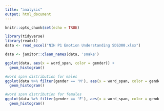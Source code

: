 ```yaml
---
title: "analysis"
output: html_document
---
```


```r
knitr::opts_chunk$set(echo = TRUE)
```

```r
library(tidyverse)
library(readxl)
data <- read_excel("NIH P1 Emotion Understanding SDS300.xlsx")

data <- janitor::clean_names(data, 'snake')
```

```r
ggplot(data, aes(x = word_span, color = gender)) +
  geom_histogram()

#word span distribution for males
ggplot(data %>% filter(gender == 'M'), aes(x = word_span, color = gender)) +
  geom_histogram()

#word span distribution for females
ggplot(data %>% filter(gender == 'F'), aes(x = word_span, color = gender)) +
  geom_histogram()
```

